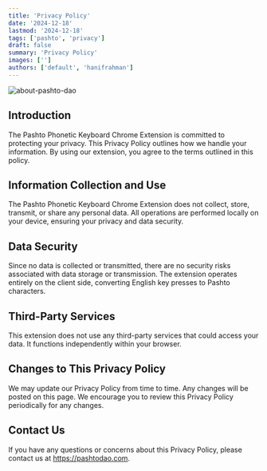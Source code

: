 ```yaml
---
title: 'Privacy Policy'
date: '2024-12-18'
lastmod: '2024-12-18'
tags: ['pashto', 'privacy']
draft: false
summary: 'Privacy Policy'
images: ['']
authors: ['default', 'hanifrahman']
---
```


![about-pashto-dao](/static/images/about-us.jpeg)

## Introduction

The Pashto Phonetic Keyboard Chrome Extension is committed to protecting your privacy. This Privacy Policy outlines how we handle your information. By using our extension, you agree to the terms outlined in this policy.

## Information Collection and Use

The Pashto Phonetic Keyboard Chrome Extension does not collect, store, transmit, or share any personal data. All operations are performed locally on your device, ensuring your privacy and data security.

## Data Security

Since no data is collected or transmitted, there are no security risks associated with data storage or transmission. The extension operates entirely on the client side, converting English key presses to Pashto characters.

## Third-Party Services

This extension does not use any third-party services that could access your data. It functions independently within your browser.

## Changes to This Privacy Policy

We may update our Privacy Policy from time to time. Any changes will be posted on this page. We encourage you to review this Privacy Policy periodically for any changes.

## Contact Us

If you have any questions or concerns about this Privacy Policy, please contact us at https://pashtodao.com.
